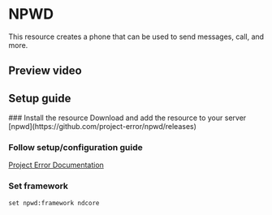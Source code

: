 
# NPWD
This resource creates a phone that can be used to send messages, call, and more.



## Preview video
<PreviewVideo
    src="https://www.youtube.com/embed/Yh8gT8wuywU"
/>



## Setup guide
<Steps>
### Install the resource
Download and add the resource to your server
[npwd](https://github.com/project-error/npwd/releases)



### Follow setup/configuration guide
[Project Error Documentation](https://projecterror.dev/docs/npwd/start/installation)



### Set framework
```copy filename="server.cfg"
set npwd:framework ndcore
```

</Steps>
